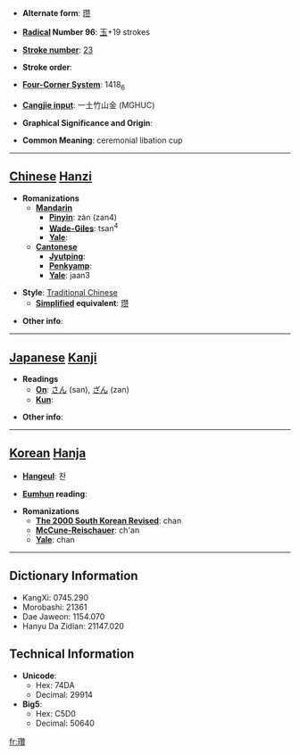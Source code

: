 * '''Alternate form''': [[瓒]]

* '''[[Wiktionary:Chinese radical index| Radical]] Number 96''': [[Wiktionary:Chinese radical index 玉|玉]]+19 strokes

* '''[[Wiktionary:Chinese total strokes index|Stroke number]]''': [[Wiktionary:Chinese total strokes index 23|23]]

* '''Stroke order''': 

* '''[[Wiktionary:Chinese four corner index|Four-Corner System]]''': 1418<sub>6</sub>

* '''[[Wiktionary:Chinese Cangjie index|Cangjie input]]''': 一土竹山金 (MGHUC)

* '''Graphical Significance and Origin''': 

* '''Common Meaning''': ceremonial libation cup

----

== [[Chinese]] [[Hanzi]] ==

* '''Romanizations'''
** '''[[Mandarin]]'''
*** '''[[Pinyin]]''': zàn (zan4)
*** '''[[Wade-Giles]]''': tsan<sup>4</sup>
*** '''[[Yale]]''': 
** '''[[Cantonese]]'''
*** '''[[Jyutping]]''':
*** '''[[Penkyamp]]''': 
*** '''[[Yale]]''': jaan3

* '''Style''': [[Traditional Chinese]] 
** '''[[Simplified Chinese|Simplified]] equivalent''': [[瓒]]

* '''Other info''': 

----

== [[Japanese]] [[Kanji]] ==

* '''Readings'''
** '''[[On]]''': [[さん]] (san), [[ざん]] (zan)
** '''[[Kun]]''': 

* '''Other info''':  

----

== [[Korean]] [[Hanja]] ==

* '''[[Hangeul]]''': 찬

* '''[[Eumhun]] reading''': 

* '''Romanizations'''
** '''[[The 2000 South Korean Revised Romanization|The 2000 South Korean Revised]]''': chan
** '''[[McCune-Reischauer]]''': ch'an
** '''[[Yale]]''': chan

----

== Dictionary Information ==

* KangXi: 0745.290
* Morobashi: 21361
* Dae Jaweon: 1154.070
* Hanyu Da Zidian: 21147.020

== Technical Information ==

* '''Unicode''':
** Hex: 74DA
** Decimal: 29914
* '''Big5''':
** Hex: C5D0
** Decimal: 50640

[[fr:瓚]]